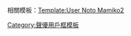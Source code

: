 {{Userbox
  |border-c = #000000
  |border-s = 1
  |id-c     = #FFFFFF
  |id-s     = 12
  |id-fc    = #000000
  |info-c   = #00ffff
  |info-s   = 8
  |info-fc  = #FFFF
  |id       = {{lang|ja|まみ<br />まみ}}
  |info     = 這個用戶喜歡[[能登麻美子]]。
}}<noinclude>相關模板：[[Template:User Noto Mamiko2]][[Category:聲優用戶框模板]]</noinclude><includeonly>[[Category:喜歡能登麻美子的維基人|{{PAGENAME}}]]</includeonly>